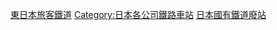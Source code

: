 {{Commonscat|Stations of East Japan Railway}}

[[Category:東日本旅客鐵道|]]
[[Category:日本各公司鐵路車站|Category:日本各公司鐵路車站]]
[[Category:日本國有鐵道廢站|]]
{{DEFAULTSORT:JR East}}